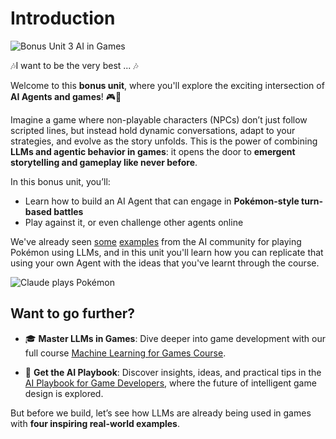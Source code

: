 # Introduction

<img src="https://huggingface.co/datasets/agents-course/course-images/resolve/main/en/bonus-unit3/pokemon_thumbnail.png" alt="Bonus Unit 3 AI in Games"/>

🎶I want to be the very best ... 🎶

Welcome to this **bonus unit**, where you'll explore the exciting intersection of **AI Agents and games**! 🎮🤖

Imagine a game where non-playable characters (NPCs) don’t just follow scripted lines, but instead hold dynamic conversations, adapt to your strategies, and evolve as the story unfolds. This is the power of combining **LLMs and agentic behavior in games**: it opens the door to **emergent storytelling and gameplay like never before**.

In this bonus unit, you’ll:

- Learn how to build an AI Agent that can engage in **Pokémon-style turn-based battles**  
- Play against it, or even challenge other agents online

We've already seen [some](https://www.anthropic.com/research/visible-extended-thinking) [examples](https://www.twitch.tv/gemini_plays_pokemon) from the AI community for playing Pokémon using LLMs, and in this unit you'll learn how you can replicate that using your own Agent with the ideas that you've learnt through the course.

<img src="https://huggingface.co/datasets/agents-course/course-images/resolve/main/en/bonus-unit3/claude-plays-pokemon.png" alt="Claude plays Pokémon"/>

## Want to go further?

- 🎓 **Master LLMs in Games**: Dive deeper into game development with our full course [Machine Learning for Games Course](https://hf.co/learn/ml-games-course).

- 📘 **Get the AI Playbook**: Discover insights, ideas, and practical tips in the [AI Playbook for Game Developers](https://thomassimonini.substack.com/), where the future of intelligent game design is explored.

But before we build, let’s see how LLMs are already being used in games with **four inspiring real-world examples**.
